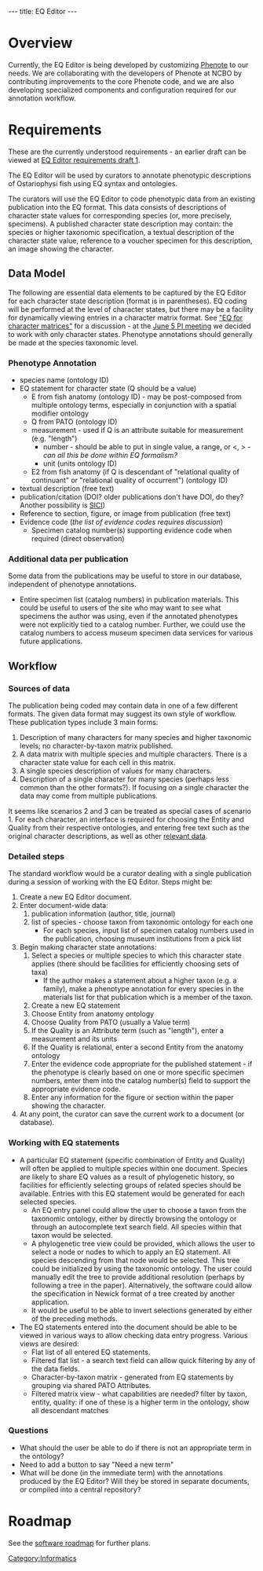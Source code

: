 ---
title: EQ Editor
---

=Overview=
Currently, the EQ Editor is being developed by customizing [http://www.phenote.org/ Phenote] to our needs.  We are collaborating with the developers of Phenote at NCBO by contributing improvements to the core Phenote code, and we are also developing specialized components and configuration required for our annotation workflow.

=Requirements=

These are the currently understood requirements - an earlier draft can be viewed at [[EQ Editor requirements draft 1]].

The EQ Editor will be used by curators to annotate phenotypic descriptions of Ostariophysi fish using EQ syntax and ontologies.

The curators will use the EQ Editor to code phenotypic data from an existing publication into the EQ format.  This data consists of descriptions of character state values for corresponding species (or, more precisely, specimens).  A published character state description may contain: the species or higher taxonomic specification, a textual description of the character state value, reference to a voucher specimen for this description, an image showing the character.

==Data Model==

The following are essential data elements to be captured by the EQ Editor for each character state description (format is in parentheses).  EQ coding will be performed at the level of character states, but there may be a facility for dynamically viewing entries in a character matrix format.  See [[EQ_for_character_matrices|"EQ for character matrices"]] for a discussion - at the [[WG:PI_Meeting_5Jun07|June 5 PI meeting]] we decided to work with only character states.  Phenotype annotations should generally be made at the species taxonomic level.

===Phenotype Annotation===

* species name (ontology ID)
* EQ statement for character state (Q should be a value)
** E from fish anatomy (ontology ID) - may be post-composed from multiple ontology terms, especially in conjunction with a spatial modifier ontology
** Q from PATO (ontology ID)
** measurement - used if Q is an attribute suitable for measurement (e.g. "length")
*** number - should be able to put in single value, a range, or <, > ''- can all this be done within EQ formalism?''
*** unit (units ontology ID)
** E2 from fish anatomy (if Q is descendant of "relational quality of continuant" or "relational quality of occurrent") (ontology ID)
* textual description (free text)
* publication/citation (DOI? older publications don't have DOI, do they? Another possibility is [http://iphylo.blogspot.com/2007/05/openurl-and-spiders.html SICI])
* Reference to section, figure, or image from publication (free text)
* Evidence code (''the list of evidence codes requires discussion'')
** Specimen catalog number(s) supporting evidence code when required (direct observation)

===Additional data per publication===

Some data from the publications may be useful to store in our database, independent of phenotype annotations.
* Entire specimen list (catalog numbers) in publication materials.  This could be useful to users of the site who may want to see what specimens the author was using, even if the annotated phenotypes were not explicitly tied to a catalog number.  Further, we could use the catalog numbers to access museum specimen data services for various future applications.

==Workflow==

===Sources of data===

The publication being coded may contain data in one of a few different formats.  The given data format may suggest its own style of workflow.  These publication types include 3 main forms:

# Description of many characters for many species and higher taxonomic levels; no character-by-taxon matrix published.
# A data matrix with multiple species and multiple characters.  There is a character state value for each cell in this matrix.
# A single species description of values for many characters.
# Description of a single character for many species (perhaps less common than the other formats?).  If focusing on a single character the data may come from multiple publications.

It seems like scenarios 2 and 3 can be treated as special cases of scenario 1.  For each character, an interface is required for choosing the Entity and Quality from their respective ontologies, and entering free text such as the original character descriptions, as well as other [[#Data_Model|relevant data]].

===Detailed steps===

The standard workflow would be a curator dealing with a single publication during a session of working with the EQ Editor.  Steps might be:

# Create a new EQ Editor document.
# Enter document-wide data:
## publication information (author, title, journal)
## list of species - choose taxon from taxonomic ontology for each one
##* For each species, input list of specimen catalog numbers used in the publication, choosing museum institutions from a pick list
# Begin making character state annotations:
## Select a species or multiple species to which this character state applies (there should be facilities for efficiently choosing sets of taxa)
##* If the author makes a statement about a higher taxon (e.g. a family), make a phenotype annotation for every species in the materials list for that publication which is a member of the taxon.
## Create a new EQ statement
## Choose Entity from anatomy ontology
## Choose Quality from PATO (usually a Value term)
## If the Quality is an Attribute term (such as "length"), enter a measurement and its units
## If the Quality is relational, enter a second Entity from the anatomy ontology
## Enter the evidence code appropriate for the published statement - if the phenotype is clearly based on one or more specific specimen numbers, enter them into the catalog number(s) field to support the appropriate evidence code.
## Enter any information for the figure or section within the paper showing the character.
# At any point, the curator can save the current work to a document (or database).

===Working with EQ statements===
* A particular EQ statement (specific combination of Entity and Quality) will often be applied to multiple species within one document.  Species are likely to share EQ values as a result of phylogenetic history, so facilities for efficiently selecting groups of related species should be available.  Entries with this EQ statement would be generated for each selected species.
** An EQ entry panel could allow the user to choose a taxon from the taxonomic ontology, either by directly browsing the ontology or through an autocomplete text search field.  All species within that taxon would be selected.
** A phylogenetic tree view could be provided, which allows the user to select a node or nodes to which to apply an EQ statement.  All species descending from that node would be selected.  This tree could be initialized by using the taxonomic ontology.  The user could manually edit the tree to provide additional resolution (perhaps by following a tree in the paper).  Alternatively, the software could allow the specification in Newick format of a tree created by another application.
** It would be useful to be able to invert selections generated by either of the preceding methods.
* The EQ statements entered into the document should be able to be viewed in various ways to allow checking data entry progress.  Various views are desired:
** Flat list of all entered EQ statements.
** Filtered flat list - a search text field can allow quick filtering by any of the data fields.
** Character-by-taxon matrix - generated from EQ statements by grouping via shared PATO Attributes.
** Filtered matrix view - what capabilities are needed?  filter by taxon, entity, quality: if one of these is a higher term in the ontology, show all descendant matches

===Questions===

* What should the user be able to do if there is not an appropriate term in the ontology?
* Need to add a button to say "Need a new term"
* What will be done (in the immediate term) with the annotations produced by the EQ Editor?  Will they be stored in separate documents, or compiled into a central repository?


=Roadmap=

See the [[software roadmap]] for further plans.

[[Category:Informatics]]